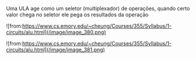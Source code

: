 






Uma ULA age como um seletor (multiplexador) de operações, quando certo
valor chega no seletor ele pega os resultados da operação

![from:https://www.cs.emory.edu/~cheung/Courses/355/Syllabus/1-circuits/alu.html](/image/image_380.png)

![from:https://www.cs.emory.edu/~cheung/Courses/355/Syllabus/1-circuits/alu.html](/image/image_381.png)


